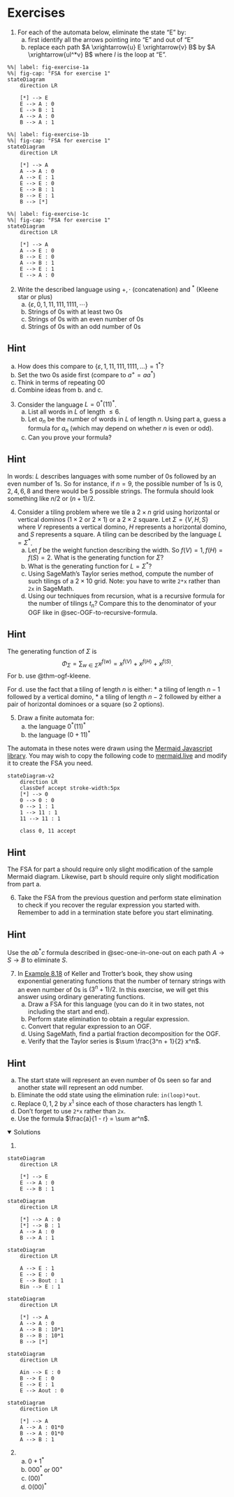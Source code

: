 <script src="https://sagecell.sagemath.org/static/embedded_sagecell.js"></script>
<script>sagecell.makeSagecell({"inputLocation": ".sage"});</script>

# Exercises

1. For each of the automata below, eliminate the state "E" by:
    a) first identify all the arrows pointing into "E" and out of "E"
    b) replace each path $A \xrightarrow{u} E \xrightarrow{v} B$ by $A \xrightarrow{ul^*v} B$ where $l$ is the loop at "E".

```mermaid
%%| label: fig-exercise-1a
%%| fig-cap: "FSA for exercise 1"
stateDiagram
    direction LR

    [*] --> E
    E --> A : 0
    E --> B : 1
    A --> A : 0
    B --> A : 1
```

```mermaid
%%| label: fig-exercise-1b
%%| fig-cap: "FSA for exercise 1"
stateDiagram
    direction LR

    [*] --> A
    A --> A : 0
    A --> E : 1
    E --> E : 0
    E --> B : 1
    B --> E : 1
    B --> [*]
```


```mermaid
%%| label: fig-exercise-1c
%%| fig-cap: "FSA for exercise 1"
stateDiagram
    direction LR

    [*] --> A
    A --> E : 0
    B --> E : 0
    A --> B : 1
    E --> E : 1
    E --> A : 0
```

2. Write the described language using $+, \cdot$ (concatenation) and $^*$ (Kleene star or plus)
    a) $\{\varepsilon, 0, 1, 11, 111, 1111, \cdots\}$
    b) Strings of $0$s with at least two $0$s
    c) Strings of $0$s with an even number of $0$s
    d) Strings of $0$s with an odd number of $0$s

::: {.callout-tip collapse="true"}
## Hint
a) How does this compare to $\{\varepsilon, 1, 11, 111, 1111, \dots\} = 1^*$?
b) Set the two $0$s aside first (compare to $a^+ = aa^*$)
c) Think in terms of repeating $00$
d) Combine ideas from b. and c.
:::

3. Consider the language $L = 0^*(11)^*$.
    a) List all words in $L$ of length $\le 6$.
    b) Let $a_n$ be the number of words in $L$ of length $n$. Using part a, guess a formula for $a_n$ (which may depend on whether $n$ is even or odd).
    c) Can you prove your formula?

::: {.callout-tip collapse="true"}
## Hint
In words: $L$ describes languages with some number of $0$s followed by an even number of $1$s. So for instance, if $n = 9$, the possible number of $1$s is $0, 2, 4, 6, 8$ and there would be $5$ possible strings. The formula should look something like $n/2$ or $(n + 1)/2$.
:::

4. Consider a tiling problem where we tile a $2 \times n$ grid using horizontal or vertical dominos ($1 \times 2$ or $2 \times 1$) or a $2 \times 2$ square. Let $\Sigma = \{V, H, S\}$ where $V$ represents a vertical domino, $H$ represents a horizontal domino, and $S$ represents a square. A tiling can be described by the language $L = \Sigma^*$.
    a) Let $f$ be the weight function describing the width. So $f(V) = 1, f(H) = f(S) = 2$. What is the generating function for $\Sigma$?
    b) What is the generating function for $L = \Sigma^*$?
    c) Using SageMath's Taylor series method, compute the number of such tilings of a $2 \times 10$ grid. Note: you have to write `2*x` rather than `2x` in SageMath.
    d) Using our techniques from recursion, what is a recursive formula for the number of tilings $t_n$? Compare this to the denominator of your OGF like in @sec-OGF-to-recursive-formula.

<div class="sage">
<script type="text/x-sage">
%display latex
OGF = 1/(1 - 2*x) # Modify this as appropriate
OGF.taylor(x, 0, 10) # Taylor series in x, centered at x = 0, of order 10
</script>
</div>

::: {.callout-tip collapse="true"}
## Hint
The generating function of $\Sigma$ is
$$
\Phi_\Sigma = \sum_{w \in \Sigma} x^{f(w)} = x^{f(V)} + x^{f(H)} + x^{f(S)}.
$$
For b. use @thm-ogf-kleene.

For d. use the fact that a tiling of length $n$ is either:
* a tiling of length $n - 1$ followed by a vertical domino,
* a tiling of length $n - 2$ followed by either a pair of horizontal dominoes or a square (so $2$ options).
:::

5. Draw a finite automata for:
    a) the language $0^*(11)^*$
    b) the language $(0 + 11)^*$

The automata in these notes were drawn using the [Mermaid Javascript library](https://mermaid.js.org/). You may wish to copy the following code to [mermaid.live](https://mermaid.live/) and modify it to create the FSA you need.

```mermaid
stateDiagram-v2
    direction LR
    classDef accept stroke-width:5px
    [*] --> 0
    0 --> 0 : 0
    0 --> 1 : 1
    1 --> 11 : 1
    11 --> 11 : 1

    class 0, 11 accept
```

::: {.callout-tip collapse="true"}
## Hint
The FSA for part a should require only slight modification of the sample Mermaid diagram. Likewise, part b should require only slight modification from part a.
:::

6. Take the FSA from the previous question and perform state elimination to check if you recover the regular expression you started with. Remember to add in a termination state before you start eliminating.

::: {.callout-tip collapse="true"}
## Hint
Use the $ab^*c$ formula described in @sec-one-in-one-out on each path $A \to S \to B$ to eliminate $S$.
:::

7. In [Example 8.18](https://www.appliedcombinatorics.org/book/s_genfunction_exponential.html#example-60) of Keller and Trotter's book, they show using exponential generating functions that the number of ternary strings with an even number of $0$s is $(3^n + 1)/2$. In this exercise, we will get this answer using ordinary generating functions.
    a) Draw a FSA for this language (you can do it in two states, not including the start and end).
    b) Perform state elimination to obtain a regular expression.
    c) Convert that regular expression to an OGF.
    d) Using SageMath, find a partial fraction decomposition for the OGF.
    e) Verify that the Taylor series is $\sum \frac{3^n + 1}{2} x^n$.

<div class="sage">
<script type="text/x-sage">
%display latex
OGF = 1/(1 - 2*x - 3*x^2) # Modify this as appropriate
OGF.partial_fraction()
</script>
</div>

::: {.callout-tip collapse="true"}
## Hint
a) The start state will represent an even number of $0$s seen so far and another state will represent an odd number.
b) Eliminate the odd state using the elimination rule: `in(loop)*out`.
c) Replace $0, 1, 2$ by $x^1$ since each of those characters has length $1$.
d) Don't forget to use `2*x` rather than `2x`.
e) Use the formula $\frac{a}{1 - r} = \sum ar^n$.
:::

<details open>
<summary>Solutions</summary>

1. 

::: {layout-ncol="2"}
```mermaid
stateDiagram
    direction LR

    [*] --> E
    E --> A : 0
    E --> B : 1
```

```mermaid
stateDiagram
    direction LR

    [*] --> A : 0
    [*] --> B : 1
    A --> A : 0
    B --> A : 1
```

```mermaid
stateDiagram
    direction LR

    A --> E : 1
    E --> E : 0
    E --> Bout : 1
    Bin --> E : 1
```


```mermaid
stateDiagram
    direction LR

    [*] --> A
    A --> A : 0
    A --> B : 10*1
    B --> B : 10*1
    B --> [*]
```

```mermaid
stateDiagram
    direction LR

    Ain --> E : 0
    B --> E : 0
    E --> E : 1
    E --> Aout : 0
```

```mermaid
stateDiagram
    direction LR

    [*] --> A
    A --> A : 01*0
    B --> A : 01*0
    A --> B : 1
```
:::

2. 
    a) $0 + 1^*$
    b) $000^*$ or $00^+$
    c) $(00)^*$
    d) $0(00)^*$

</details>
